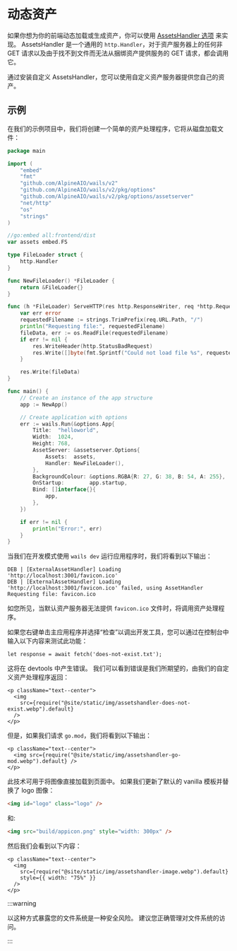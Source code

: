 # 动态资产

如果你想为你的前端动态加载或生成资产，你可以使用 [AssetsHandler 选项](../reference/options#资产处理程序) 来实现。 AssetsHandler 是一个通用的 `http.Handler`，对于资产服务器上的任何非 GET 请求以及由于找不到文件而无法从捆绑资产提供服务的 GET 请求，都会调用它。

通过安装自定义 AssetsHandler，您可以使用自定义资产服务器提供您自己的资产。

## 示例

在我们的示例项目中，我们将创建一个简单的资产处理程序，它将从磁盘加载文件：

```go title=main.go {16-35,49}
package main

import (
    "embed"
    "fmt"
    "github.com/AlpineAIO/wails/v2"
    "github.com/AlpineAIO/wails/v2/pkg/options"
    "github.com/AlpineAIO/wails/v2/pkg/options/assetserver"
    "net/http"
    "os"
    "strings"
)

//go:embed all:frontend/dist
var assets embed.FS

type FileLoader struct {
    http.Handler
}

func NewFileLoader() *FileLoader {
    return &FileLoader{}
}

func (h *FileLoader) ServeHTTP(res http.ResponseWriter, req *http.Request) {
    var err error
    requestedFilename := strings.TrimPrefix(req.URL.Path, "/")
    println("Requesting file:", requestedFilename)
    fileData, err := os.ReadFile(requestedFilename)
    if err != nil {
        res.WriteHeader(http.StatusBadRequest)
        res.Write([]byte(fmt.Sprintf("Could not load file %s", requestedFilename)))
    }

    res.Write(fileData)
}

func main() {
    // Create an instance of the app structure
    app := NewApp()

    // Create application with options
    err := wails.Run(&options.App{
        Title:  "helloworld",
        Width:  1024,
        Height: 768,
        AssetServer: &assetserver.Options{
            Assets:  assets,
            Handler: NewFileLoader(),
        },
        BackgroundColour: &options.RGBA{R: 27, G: 38, B: 54, A: 255},
        OnStartup:        app.startup,
        Bind: []interface{}{
            app,
        },
    })

    if err != nil {
        println("Error:", err)
    }
}
```

当我们在开发模式使用 `wails dev` 运行应用程序时，我们将看到以下输出：

```
DEB | [ExternalAssetHandler] Loading 'http://localhost:3001/favicon.ico'
DEB | [ExternalAssetHandler] Loading 'http://localhost:3001/favicon.ico' failed, using AssetHandler
Requesting file: favicon.ico
```

如您所见，当默认资产服务器无法提供 `favicon.ico` 文件时，将调用资产处理程序。

如果您右键单击主应用程序并选择“检查”以调出开发工具，您可以通过在控制台中输入以下内容来测试此功能：

```
let response = await fetch('does-not-exist.txt');
```

这将在 devtools 中产生错误。 我们可以看到错误是我们所期望的，由我们的自定义资产处理程序返回：

```mdx-code-block
<p className="text--center">
  <img
    src={require("@site/static/img/assetshandler-does-not-exist.webp").default}
  />
</p>
```

但是，如果我们请求 `go.mod`，我们将看到以下输出：

```mdx-code-block
<p className="text--center">
  <img src={require("@site/static/img/assetshandler-go-mod.webp").default} />
</p>
```

此技术可用于将图像直接加载到页面中。 如果我们更新了默认的 vanilla 模板并替换了 logo 图像：

```html
<img id="logo" class="logo" />
```

和:

```html
<img src="build/appicon.png" style="width: 300px" />
```

然后我们会看到以下内容：

```mdx-code-block
<p className="text--center">
  <img
    src={require("@site/static/img/assetshandler-image.webp").default}
    style={{ width: "75%" }}
  />
</p>
```

:::warning

以这种方式暴露您的文件系统是一种安全风险。 建议您正确管理对文件系统的访问。

:::

